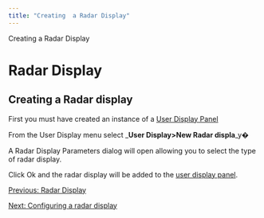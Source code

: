 ```yaml
---
title: "Creating  a Radar Display"
---
```

 Creating a Radar Display  

Radar Display
=============

Creating a Radar display
------------------------

  
First you must have created an instance of a [User Display Panel](../../userDisplayHelp/docs/userDisplayPanel.html)

From the User Display menu select _**User Display>New Radar displa**_y�

A Radar Display Parameters dialog will open allowing you to select the type of radar display.

Click Ok and the radar display will be added to the [user display panel](../../userDisplayHelp/docs/userDisplayPanel.html).

[Previous: Radar Display](UserDisplay_Radar.html)

[Next: Configuring a radar display](UserDisplay_Radar_Configuring.html)
